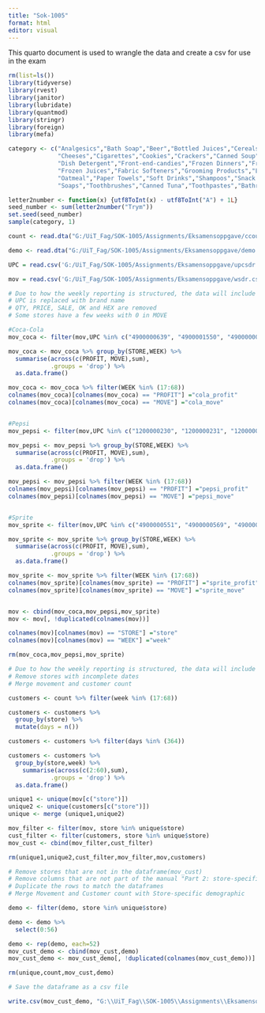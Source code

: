 ---
title: "Sok-1005"
format: html
editor: visual
---

This quarto document is used to wrangle the data and create a csv for use in the exam

```{r}
rm(list=ls()) 
library(tidyverse)
library(rvest)
library(janitor)
library(lubridate)
library(quantmod) 
library(stringr)
library(foreign)
library(mefa)
```

```{r}
category <- c("Analgesics","Bath Soap","Beer","Bottled Juices","Cereals",
              "Cheeses","Cigarettes","Cookies","Crackers","Canned Soup",
              "Dish Detergent","Front-end-candies","Frozen Dinners","Frozen Entrees",
              "Frozen Juices","Fabric Softeners","Grooming Products","Laundry Detergents",
              "Oatmeal","Paper Towels","Soft Drinks","Shampoos","Snack Crackers",
              "Soaps","Toothbrushes","Canned Tuna","Toothpastes","Bathroom Tissues")

letter2number <- function(x) {utf8ToInt(x) - utf8ToInt("A") + 1L}
seed_number <- sum(letter2number("Trym"))
set.seed(seed_number)
sample(category, 1)

```

```{r}

count <- read.dta("G:/UiT_Fag/SOK-1005/Assignments/Eksamensoppgave/ccount.dta")

demo <- read.dta("G:/UiT_Fag/SOK-1005/Assignments/Eksamensoppgave/demo.dta")

UPC = read.csv('G:/UiT_Fag/SOK-1005/Assignments/Eksamensoppgave/upcsdr.csv')

mov = read.csv('G:/UiT_Fag/SOK-1005/Assignments/Eksamensoppgave/wsdr.csv')
```

```{r}
# Due to how the weekly reporting is structured, the data will include the dates from 04/01-1990 to 02/01-1991
# UPC is replaced with brand name
# QTY, PRICE, SALE, OK and HEX are removed
# Some stores have a few weeks with 0 in MOVE

#Coca-Cola
mov_coca <- filter(mov,UPC %in% c("4900000639", "4900001550", "4900000043", "4900000987", "4900000044", "4900001571", "4900000634", "4900001267"))

mov_coca <- mov_coca %>% group_by(STORE,WEEK) %>% 
  summarise(across(c(PROFIT, MOVE),sum),
            .groups = 'drop') %>%
  as.data.frame()

mov_coca <- mov_coca %>% filter(WEEK %in% (17:68))
colnames(mov_coca)[colnames(mov_coca) == "PROFIT"] ="cola_profit"
colnames(mov_coca)[colnames(mov_coca) == "MOVE"] ="cola_move"


#Pepsi
mov_pepsi <- filter(mov,UPC %in% c("1200000230", "1200000231", "1200000294", "1200000295", "1200000016", "1200000090", "1200000190", "1200000844", "1200000845", "420", "421", "1200000017", "1200000053", "1200000917", "1200000918", "1200000013", "1200000050", "1200000826", "1200000841"))

mov_pepsi <- mov_pepsi %>% group_by(STORE,WEEK) %>% 
  summarise(across(c(PROFIT, MOVE),sum),
            .groups = 'drop') %>%
  as.data.frame()

mov_pepsi <- mov_pepsi %>% filter(WEEK %in% (17:68))
colnames(mov_pepsi)[colnames(mov_pepsi) == "PROFIT"] ="pepsi_profit"
colnames(mov_pepsi)[colnames(mov_pepsi) == "MOVE"] ="pepsi_move"


#Sprite
mov_sprite <- filter(mov,UPC %in% c("4900000551", "4900000569", "4900000579", "4900000600", "4900000927", "4900000983", "4900000984", "453", "454", "4900000129", "4900000459", "4900000897", "4900000993", "4900000132", "4900000460", "4900000174", "4900000199", "4900000669"))

mov_sprite <- mov_sprite %>% group_by(STORE,WEEK) %>% 
  summarise(across(c(PROFIT, MOVE),sum),
            .groups = 'drop') %>%
  as.data.frame()

mov_sprite <- mov_sprite %>% filter(WEEK %in% (17:68))
colnames(mov_sprite)[colnames(mov_sprite) == "PROFIT"] ="sprite_profit"
colnames(mov_sprite)[colnames(mov_sprite) == "MOVE"] ="sprite_move"


mov <- cbind(mov_coca,mov_pepsi,mov_sprite)
mov <- mov[, !duplicated(colnames(mov))]

colnames(mov)[colnames(mov) == "STORE"] ="store"
colnames(mov)[colnames(mov) == "WEEK"] ="week"

rm(mov_coca,mov_pepsi,mov_sprite)
```

```{r}
# Due to how the weekly reporting is structured, the data will include the dates from 04/01-1990 to 02/01-1991
# Remove stores with incomplete dates
# Merge movement and customer count

customers <- count %>% filter(week %in% (17:68))

customers <- customers %>%
  group_by(store) %>%
  mutate(days = n())

customers <- customers %>% filter(days %in% (364))

customers <- customers %>% 
  group_by(store,week) %>% 
    summarise(across(c(2:60),sum),
            .groups = 'drop') %>%
  as.data.frame()

unique1 <- unique(mov[c("store")])
unique2 <- unique(customers[c("store")])
unique <- merge (unique1,unique2)

mov_filter <- filter(mov, store %in% unique$store)
cust_filter <- filter(customers, store %in% unique$store)
mov_cust <- cbind(mov_filter,cust_filter)

rm(unique1,unique2,cust_filter,mov_filter,mov,customers)
```

```{r}
# Remove stores that are not in the dataframe(mov_cust)
# Remove columns that are not part of the manual "Part 2: store-specific Demographics"
# Duplicate the rows to match the dataframes
# Merge Movement and Customer count with Store-specific demographic

demo <- filter(demo, store %in% unique$store)

demo <- demo %>%
  select(0:56)

demo <- rep(demo, each=52)
mov_cust_demo <- cbind(mov_cust,demo)
mov_cust_demo <- mov_cust_demo[, !duplicated(colnames(mov_cust_demo))]

rm(unique,count,mov_cust,demo)
```

```{r}
# Save the dataframe as a csv file

write.csv(mov_cust_demo, "G:\\UiT_Fag\\SOK-1005\\Assignments\\Eksamensoppgave\\mov_cust_demo.csv", row.names=FALSE)
```
